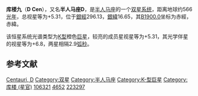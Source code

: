 {{For|半人马座d|库楼五}}
{{Starbox begin |
| name=库楼九
}}
{{Starbox observe
| epoch=[[J2000.0|J2000.0]]
| constell=[[半人马座|半人马座]]
| 星官=[[:Category:库楼_(星官)|库楼]] （[[角宿|角宿]]）
| ra={{RA|12|14|2.6}}<ref name=SIMBAD>{{cite web
 | url=http://simbad.u-strasbg.fr/simbad/sim-id?Ident=HR+4652
 | title=Pulsating variable Star
 | publisher=Centre de Données astronomiques de Strasbourg
 | work=SIMBAD
 | accessdate=2012-07-13
 | archive-date=2020-11-25
 | archive-url=https://web.archive.org/web/20201125173357/http://simbad.u-strasbg.fr/simbad/sim-id?Ident=HR+4652
 | dead-url=no
 }}</ref><ref name=DATA>{{cite web
 | url=http://vizier.u-strasbg.fr/viz-bin/VizieR-5?-out.add=.&-source=5050&-corr=PK=HR&-out.max=9999&HR=4652
 | title=VizieR Detailed Page
 | accessdate=2012-07-13
 | archive-date=2019-06-04
 | archive-url=https://web.archive.org/web/20190604081707/http://vizier.u-strasbg.fr/viz-bin/VizieR-5?-out.add=.&-source=5050&-corr=PK=HR&-out.max=9999&HR=4652
 | dead-url=no
 }}</ref>
| dec={{DEC|-45|43|26}}<ref name=SIMBAD /><ref name=DATA />
| appmag_v=5.31<ref name=SIMBAD /><ref name=DATA />
}}
{{Starbox character
| class = K3III<ref name=SIMBAD /><ref name=DATA />
| b-v = 1.43<ref name=SIMBAD /><ref name=DATA />
| u-b = 1.59<ref name=SIMBAD /><ref name=DATA />

| r-i = 0.7C<ref name=SIMBAD /><ref name=DATA />
| variable=none
}}
{{Starbox astrometry
| radial_v = 1.59
| prop_mo_ra = 7
| parallax = 0.007
| prop_mo_dec=4.41
| absmag_v=−0.88
| p_error=0.83
| dist_ly=566
| dist_pc=174
}}
{{Starbox catalog
| names=[[HR星表|HR]] 4652, [[HD星表|HD]] 106321, [[Cordoba_Durchmusterung|CD]]−45°7630, [[Hipparcos_catalogue|HIP]] 59654, [[SAO星表|SAO]] 223297, GC 16703, CCDM J12140-4543}}
{{Starbox reference
| Simbad=HD+4652
}}
{{Starbox end}}

'''库楼九'''（'''D Cen'''），又名'''半人马座D'''，是[[半人马座|半人马座]]的一个[[双星|双星系统]]，距离地球约566[[光年|光年]]，总视星等为+5.31，位于[[銀道座標系|銀經]]296.13，[[銀道座標系|銀緯]]16.65，其[[B1900.0|B1900.0]]坐标为赤經{{RA|12|8|48.9}}，赤緯{{DEC|-45|16.65|4}}。

该恒星系统光谱类型为[[恒星分类|K型]]橙色[[巨星|巨星]]，较亮的成员星视星等为+5.31，其光学伴星的视星等为+6.8，两星相隔2.9[[弧秒|弧秒]]。

== 参考文献 ==
{{reflist}}

{{Stars of Centaurus}}
{{星官|库楼|10|1}}

[[Category:拜耳天体|Centauri, D]]
[[Category:双星|Category:双星]]
[[Category:半人马座|Category:半人马座]]
[[Category:K-型巨星|Category:K-型巨星]]
[[Category:库楼_(星官)|Category:库楼 (星官)]]
[[Category:HD和HDE天體|106321]]
[[Category:HR天體|4652]]
[[Category:SAO天體|223297]]

{{Multi-star-stub}}